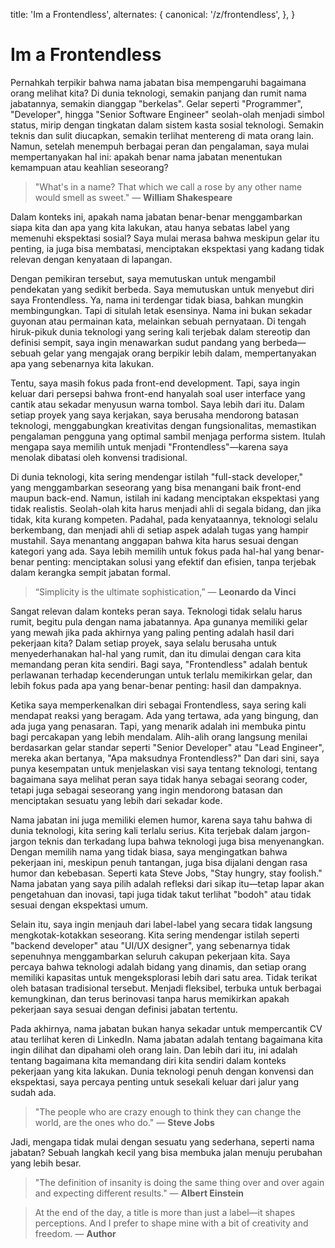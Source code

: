 
  title: 'Im a Frontendless',
  alternates: {
    canonical: '/z/frontendless',
  },
}

# Im a Frontendless

<Name />

Pernahkah terpikir bahwa nama jabatan bisa mempengaruhi bagaimana orang melihat kita? Di dunia teknologi, semakin panjang dan rumit nama jabatannya, semakin dianggap "berkelas". Gelar seperti "Programmer", "Developer", hingga "Senior Software Engineer" seolah-olah menjadi simbol status, mirip dengan tingkatan dalam sistem kasta sosial teknologi. Semakin teknis dan sulit diucapkan, semakin terlihat mentereng di mata orang lain. Namun, setelah menempuh berbagai peran dan pengalaman, saya mulai mempertanyakan hal ini: apakah benar nama jabatan menentukan kemampuan atau keahlian seseorang?

> "What's in a name? That which we call a rose by any other name would smell as sweet." — **William Shakespeare**

Dalam konteks ini, apakah nama jabatan benar-benar menggambarkan siapa kita dan apa yang kita lakukan, atau hanya sebatas label yang memenuhi ekspektasi sosial? Saya mulai merasa bahwa meskipun gelar itu penting, ia juga bisa membatasi, menciptakan ekspektasi yang kadang tidak relevan dengan kenyataan di lapangan.

Dengan pemikiran tersebut, saya memutuskan untuk mengambil pendekatan yang sedikit berbeda. Saya memutuskan untuk menyebut diri saya Frontendless. Ya, nama ini terdengar tidak biasa, bahkan mungkin membingungkan. Tapi di situlah letak esensinya. Nama ini bukan sekadar guyonan atau permainan kata, melainkan sebuah pernyataan. Di tengah hiruk-pikuk dunia teknologi yang sering kali terjebak dalam stereotip dan definisi sempit, saya ingin menawarkan sudut pandang yang berbeda—sebuah gelar yang mengajak orang berpikir lebih dalam, mempertanyakan apa yang sebenarnya kita lakukan.

Tentu, saya masih fokus pada front-end development. Tapi, saya ingin keluar dari persepsi bahwa front-end hanyalah soal user interface yang cantik atau sekadar menyusun warna tombol. Saya lebih dari itu. Dalam setiap proyek yang saya kerjakan, saya berusaha mendorong batasan teknologi, menggabungkan kreativitas dengan fungsionalitas, memastikan pengalaman pengguna yang optimal sambil menjaga performa sistem. Itulah mengapa saya memilih untuk menjadi "Frontendless"—karena saya menolak dibatasi oleh konvensi tradisional.

Di dunia teknologi, kita sering mendengar istilah "full-stack developer," yang menggambarkan seseorang yang bisa menangani baik front-end maupun back-end. Namun, istilah ini kadang menciptakan ekspektasi yang tidak realistis. Seolah-olah kita harus menjadi ahli di segala bidang, dan jika tidak, kita kurang kompeten. Padahal, pada kenyataannya, teknologi selalu berkembang, dan menjadi ahli di setiap aspek adalah tugas yang hampir mustahil. Saya menantang anggapan bahwa kita harus sesuai dengan kategori yang ada. Saya lebih memilih untuk fokus pada hal-hal yang benar-benar penting: menciptakan solusi yang efektif dan efisien, tanpa terjebak dalam kerangka sempit jabatan formal.

> “Simplicity is the ultimate sophistication,” — **Leonardo da Vinci**

Sangat relevan dalam konteks peran saya. Teknologi tidak selalu harus rumit, begitu pula dengan nama jabatannya. Apa gunanya memiliki gelar yang mewah jika pada akhirnya yang paling penting adalah hasil dari pekerjaan kita? Dalam setiap proyek, saya selalu berusaha untuk menyederhanakan hal-hal yang rumit, dan itu dimulai dengan cara kita memandang peran kita sendiri. Bagi saya, "Frontendless" adalah bentuk perlawanan terhadap kecenderungan untuk terlalu memikirkan gelar, dan lebih fokus pada apa yang benar-benar penting: hasil dan dampaknya.

Ketika saya memperkenalkan diri sebagai Frontendless, saya sering kali mendapat reaksi yang beragam. Ada yang tertawa, ada yang bingung, dan ada juga yang penasaran. Tapi, yang menarik adalah ini membuka pintu bagi percakapan yang lebih mendalam. Alih-alih orang langsung menilai berdasarkan gelar standar seperti "Senior Developer" atau "Lead Engineer", mereka akan bertanya, "Apa maksudnya Frontendless?" Dan dari sini, saya punya kesempatan untuk menjelaskan visi saya tentang teknologi, tentang bagaimana saya melihat peran saya tidak hanya sebagai seorang coder, tetapi juga sebagai seseorang yang ingin mendorong batasan dan menciptakan sesuatu yang lebih dari sekadar kode.

Nama jabatan ini juga memiliki elemen humor, karena saya tahu bahwa di dunia teknologi, kita sering kali terlalu serius. Kita terjebak dalam jargon-jargon teknis dan terkadang lupa bahwa teknologi juga bisa menyenangkan. Dengan memilih nama yang tidak biasa, saya mengingatkan bahwa pekerjaan ini, meskipun penuh tantangan, juga bisa dijalani dengan rasa humor dan kebebasan. Seperti kata Steve Jobs, "Stay hungry, stay foolish." Nama jabatan yang saya pilih adalah refleksi dari sikap itu—tetap lapar akan pengetahuan dan inovasi, tapi juga tidak takut terlihat "bodoh" atau tidak sesuai dengan ekspektasi umum.

Selain itu, saya ingin menjauh dari label-label yang secara tidak langsung mengkotak-kotakkan seseorang. Kita sering mendengar istilah seperti "backend developer" atau "UI/UX designer", yang sebenarnya tidak sepenuhnya menggambarkan seluruh cakupan pekerjaan kita. Saya percaya bahwa teknologi adalah bidang yang dinamis, dan setiap orang memiliki kapasitas untuk mengeksplorasi lebih dari satu area. Tidak terikat oleh batasan tradisional tersebut. Menjadi fleksibel, terbuka untuk berbagai kemungkinan, dan terus berinovasi tanpa harus memikirkan apakah pekerjaan saya sesuai dengan definisi jabatan tertentu.

Pada akhirnya, nama jabatan bukan hanya sekadar untuk mempercantik CV atau terlihat keren di LinkedIn. Nama jabatan adalah tentang bagaimana kita ingin dilihat dan dipahami oleh orang lain. Dan lebih dari itu, ini adalah tentang bagaimana kita memandang diri kita sendiri dalam konteks pekerjaan yang kita lakukan. Dunia teknologi penuh dengan konvensi dan ekspektasi, saya percaya penting untuk sesekali keluar dari jalur yang sudah ada.

> "The people who are crazy enough to think they can change the world, are the ones who do." — **Steve Jobs**

Jadi, mengapa tidak mulai dengan sesuatu yang sederhana, seperti nama jabatan? Sebuah langkah kecil yang bisa membuka jalan menuju perubahan yang lebih besar.

> "The definition of insanity is doing the same thing over and over again and expecting different results." — **Albert Einstein**

> At the end of the day, a title is more than just a label—it shapes perceptions. And I prefer to shape mine with a bit of creativity and freedom. — **Author**
